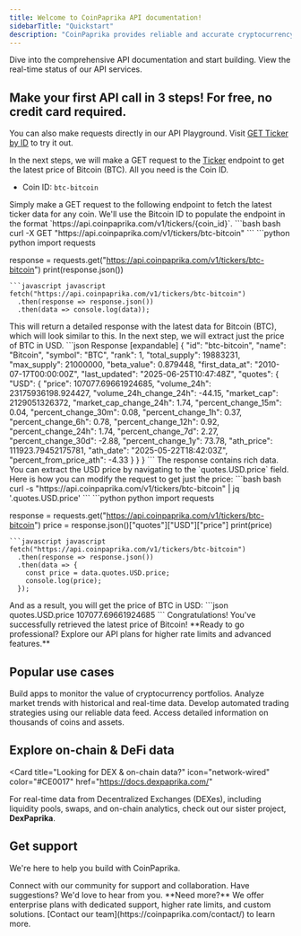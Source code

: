 ```yaml
---
title: Welcome to CoinPaprika API documentation! 
sidebarTitle: "Quickstart"
description: "CoinPaprika provides reliable and accurate cryptocurrency data through a simple and powerful API. Access real-time and historical market data for thousands of coins and exchanges."
---
```


<CardGroup cols={2}>
  <Card
    title="Full API reference"
    icon="bolt"
    color="#CE0017"
    href="/api-reference/introduction"
  >
    Dive into the comprehensive API documentation and start building.
  </Card>
  <Card
    title="Check API status"
    icon="signal"
    color="#CE0017"
    href="https://status.coinpaprika.com/"
  >
    View the real-time status of our API services.
  </Card>
</CardGroup>

## Make your first API call in 3 steps! For free, no credit card required.

<Tip>You can also make requests directly in our API Playground. Visit [GET Ticker by ID](/api-reference/tickers/get-ticker-for-a-specific-coin) to try it out.</Tip>

In the next steps, we will make a GET request to the [Ticker](/api-reference/tickers/get-ticker-for-a-specific-coin) endpoint to get the latest price of Bitcoin (BTC). All you need is the Coin ID.

- Coin ID: `btc-bitcoin`

<Steps>
<Step title="Make a GET request">
Simply make a GET request to the following endpoint to fetch the latest ticker data for any coin. We'll use the Bitcoin ID to populate the endpoint in the format `https://api.coinpaprika.com/v1/tickers/{coin_id}`.

<CodeGroup>
```bash bash
curl -X GET "https://api.coinpaprika.com/v1/tickers/btc-bitcoin"
```
```python python
import requests

response = requests.get("https://api.coinpaprika.com/v1/tickers/btc-bitcoin")
print(response.json())
```
```javascript javascript
fetch("https://api.coinpaprika.com/v1/tickers/btc-bitcoin")
  .then(response => response.json())
  .then(data => console.log(data));
```
</CodeGroup>
</Step>
<Step title="Get latest data for Bitcoin (BTC)">
This will return a detailed response with the latest data for Bitcoin (BTC), which will look similar to this. In the next step, we will extract just the price of BTC in USD.
```json Response [expandable]
{
    "id": "btc-bitcoin",
    "name": "Bitcoin",
    "symbol": "BTC",
    "rank": 1,
    "total_supply": 19883231,
    "max_supply": 21000000,
    "beta_value": 0.879448,
    "first_data_at": "2010-07-17T00:00:00Z",
    "last_updated": "2025-06-25T10:47:48Z",
    "quotes": {
        "USD": {
            "price": 107077.69661924685,
            "volume_24h": 23175936198.924427,
            "volume_24h_change_24h": -44.15,
            "market_cap": 2129051326372,
            "market_cap_change_24h": 1.74,
            "percent_change_15m": 0.04,
            "percent_change_30m": 0.08,
            "percent_change_1h": 0.37,
            "percent_change_6h": 0.78,
            "percent_change_12h": 0.92,
            "percent_change_24h": 1.74,
            "percent_change_7d": 2.27,
            "percent_change_30d": -2.88,
            "percent_change_1y": 73.78,
            "ath_price": 111923.79452175781,
            "ath_date": "2025-05-22T18:42:03Z",
            "percent_from_price_ath": -4.33
        }
    }
}
```
</Step>
<Step title="Extract the price">
The response contains rich data. You can extract the USD price by navigating to the `quotes.USD.price` field. Here is how you can modify the request to get just the price:
<CodeGroup>
```bash bash
curl -s "https://api.coinpaprika.com/v1/tickers/btc-bitcoin" | jq '.quotes.USD.price'
```
```python python
import requests

response = requests.get("https://api.coinpaprika.com/v1/tickers/btc-bitcoin")
price = response.json()["quotes"]["USD"]["price"]
print(price)
```
```javascript javascript
fetch("https://api.coinpaprika.com/v1/tickers/btc-bitcoin")
  .then(response => response.json())
  .then(data => {
    const price = data.quotes.USD.price;
    console.log(price);
  });
```
</CodeGroup>
And as a result, you will get the price of BTC in USD:
```json quotes.USD.price
107077.69661924685
```
Congratulations! You've successfully retrieved the latest price of Bitcoin!
</Step>
</Steps>

<Card className="promo-card" href="/api-plans">
  **Ready to go professional? Explore our API plans for higher rate limits and advanced features.**
</Card>

## Popular use cases

<CardGroup cols={2}>
  <Card
    title="Portfolio Tracking"
    icon="briefcase"
    color="#CE0017"
    href="/api-reference/tickers/get-tickers-for-all-active-coins"
  >
    Build apps to monitor the value of cryptocurrency portfolios.
  </Card>
  <Card
    title="Market Analysis"
    icon="chart-line"
    color="#CE0017"
    href="/api-reference/coins/get-historical-ohlc"
  >
    Analyze market trends with historical and real-time data.
  </Card>
</CardGroup>
<CardGroup cols={2}>
  <Card
    title="Trading Bots"
    icon="robot"
    color="#CE0017"
    href="/api-reference/exchanges/list-an-exchange-markets"
  >
    Develop automated trading strategies using our reliable data feed.
  </Card>
  <Card
    title="Crypto Research"
    icon="book"
    color="#CE0017"
    href="/api-reference/coins/list-coins"
  >
    Access detailed information on thousands of coins and assets.
  </Card>
</CardGroup>

## Explore on-chain & DeFi data
<Card
  title="Looking for DEX & on-chain data?"
  icon="network-wired"
  color="#CE0017"
  href="https://docs.dexpaprika.com/"
>
  For real-time data from Decentralized Exchanges (DEXes), including liquidity pools, swaps, and on-chain analytics, check out our sister project, **DexPaprika**.
</Card>

## Get support

We're here to help you build with CoinPaprika.

<CardGroup cols={2}>
  <Card
    title="Join Discord"
    icon="discord"
    color="#CE0017"
    href="https://discord.gg/DhJge5TUGM"
  >
    Connect with our community for support and collaboration.
  </Card>
  <Card
    title="Give feedback"
    icon="message"
    color="#CE0017"
    href=" https://coinpaprika.com/contact/"
  >
    Have suggestions? We'd love to hear from you.
  </Card>
</CardGroup>
<Note>
  **Need more?** We offer enterprise plans with dedicated support, higher rate limits, and custom solutions.
  [Contact our team](https://coinpaprika.com/contact/) to learn more.
</Note>
